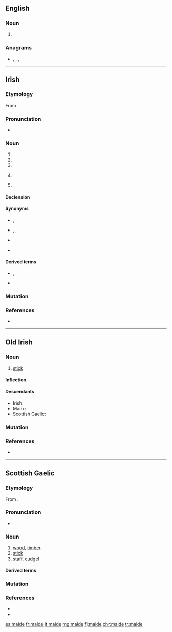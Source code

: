 ==English==

===Noun===
{{en-noun}}

# {{obsolete spelling of|maid|lang=en}}

===Anagrams===
* {{l|en|aimed}}, {{l|en|amide}}, {{l|en|Media}}, {{l|en|media}}

----

==Irish==

===Etymology===
From {{inh|ga|sga|maide}}.

===Pronunciation===
* {{IPA|/ˈmˠadʲə/|lang=ga}}

===Noun===
{{ga-noun|m|~|maidí}}

# {{l|en|stick}}
# {{l|en|peg}}
# {{l|en|baton}}
# {{lb|ga|nautical}} {{def|[[rib]], [[timber]]}}
# {{lb|ga|golf}} {{l|en|club}}

====Declension====
{{ga-decl-m4|m|aide|aidí}}

====Synonyms====
* {{sense|stick}}, {{l|ga|slat}}
* {{sense|peg}} {{l|ga|tairne}}, {{l|ga|pionna}}, {{l|ga|bacán}}
* {{sense|stick, baton}} {{l|ga|bata}}
* {{sense|rib, timber}} {{l|ga|easna}}

====Derived terms====
* {{sense|golf}} {{l|ga|maide gainimh||sand wedge}}, {{l|ga|maide mór||driver}}
* {{l|ga|slis den seanmhaide||chip off the old block}}

===Mutation===
{{ga-mut}}

===References===
* {{R:DIL|31298}}

----

==Old Irish==

===Noun===
{{sga-noun|m}}

# [[stick]]

====Inflection====
{{sga-decl-noun
|class=io-m
}}

====Descendants====
* Irish: {{l|ga|maide}}
* Manx: {{l|gv|maidjey}}
* Scottish Gaelic: {{l|gd|maide}}

===Mutation===
{{sga-mutation|m|aide}}

===References===
* {{R:DIL|31298}}

----

==Scottish Gaelic==

===Etymology===
From {{inh|gd|mga|maide}}.

===Pronunciation===
* {{IPA|/ˈmatʲə/|lang=gd}}

===Noun===
{{gd-noun|g=m|gen=maide|pl=maidean|pl2=maideachan}}

# [[wood]], [[timber]]
# [[stick]]
# [[staff]], [[cudgel]]

====Derived terms====
{{der3|{{l|gd|ceann-maide||block, blockhead}}
|{{l|gd|clàr-maide||stick laid across a doorway to close up the space between door and floor and exclude wind}}
|{{l|gd|each-maide||mason's tress}}
|{{l|gd|maide a' bhallain||stick run through the handles of a tub when carrying it}}
|{{l|gd|maide a' bhuntàta||stick for mashing potatoes}}
|{{l|gd|maide-briste||broken stick; pair of tongs formed of a broken stick}}
|{{l|gd|maide-builg||bilge-piece of boat}}
|{{l|gd|maide-buinn||base or stock of a spinning-wheel}}
|{{l|gd|maide-ceangail||piece of wood joining the two beams of the rafters of a house}}
|{{l|gd|maide-coire||spirtle}}
|{{l|gd|maide-crois||crutch}}
|{{l|gd|maide-doichill||stick placed across a doorway instead of closing the door, when people were dining}}
|{{l|gd|maide-droma||roof tree}}
|{{l|gd|maide-feannaig||projecting piece of wood which appears above the thatch at each end of a blackhouse}}
|{{l|gd|maide-frasaidh||stick used for separating the ears of corn from the sheaves}}
|{{l|gd|maide-leigidh||weaver's turning-stick}}
|{{l|gd|maide-lunndaidh||lever, handspike}}
|{{l|gd|maide-measg||boy's top}}
|{{l|gd|maide-meidhe||beam of a balance}}
|{{l|gd|maide-milis||liquorice}}
|{{l|gd|maide-nigheadaireachd||washing-stick}}
|{{l|gd|maide-poit||thivel, pot-stick, spirtle}}
|{{l|gd|maide-reang||stringer of a boat; ladder-step}}
|{{l|gd|maide-singlidh||single-stick}}
|{{l|gd|cas-mhaide||wooden leg}}
|{{l|gd|aon-mhaide||simultaneous pull}}
|{{l|gd|làir-mhaide||see-saw}}
|{{l|gd|maide-snìomh||distaff}}}}

===Mutation===
{{gd-mut-cons|m|aide}}

===References===
* {{R:DIL|31298}}
* {{R:Dwelly}}

[[es:maide]]
[[fr:maide]]
[[lt:maide]]
[[mg:maide]]
[[fj:maide]]
[[chr:maide]]
[[tr:maide]]